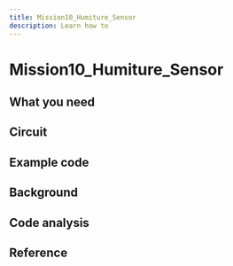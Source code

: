 ```yaml
---
title: Mission10_Humiture_Sensor
description: Learn how to
---
```


# Mission10_Humiture_Sensor



## What you need




## Circuit


## Example code



## Background



## Code analysis


## Reference
